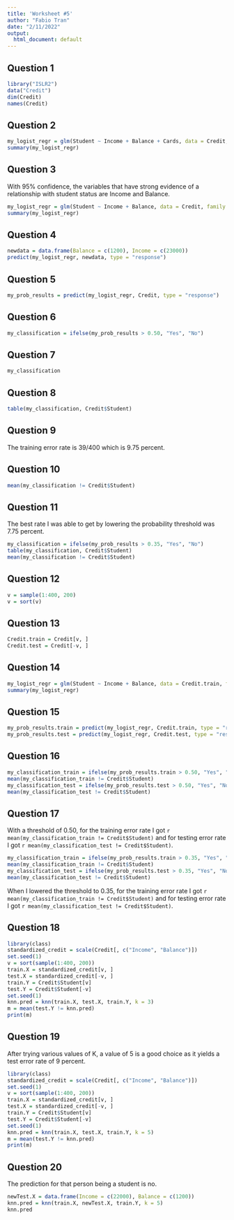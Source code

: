 ---
title: 'Worksheet #5'
author: "Fabio Tran"
date: "2/11/2022"
output:
  html_document: default
---

## Question 1

```{r}
library("ISLR2")
data("Credit")
dim(Credit)
names(Credit)
```

## Question 2

```{r}
my_logist_regr = glm(Student ~ Income + Balance + Cards, data = Credit, family = binomial)
summary(my_logist_regr)
```

## Question 3

With 95% confidence, the variables that have strong evidence of a relationship with student status are Income and Balance. 
```{r}
my_logist_regr = glm(Student ~ Income + Balance, data = Credit, family = binomial)
summary(my_logist_regr)
```

## Question 4

```{r}
newdata = data.frame(Balance = c(1200), Income = c(23000))
predict(my_logist_regr, newdata, type = "response")
```

## Question 5

```{r}
my_prob_results = predict(my_logist_regr, Credit, type = "response")
```

## Question 6

```{r}
my_classification = ifelse(my_prob_results > 0.50, "Yes", "No")
```

## Question 7

```{r}
my_classification
```

## Question 8

```{r}
table(my_classification, Credit$Student)
```

## Question 9

The training error rate is 39/400 which is 9.75 percent. 

## Question 10

```{r}
mean(my_classification != Credit$Student)

```

## Question 11

The best rate I was able to get by lowering the probability threshold was 7.75 percent. 
```{r}
my_classification = ifelse(my_prob_results > 0.35, "Yes", "No")
table(my_classification, Credit$Student)
mean(my_classification != Credit$Student)
```

## Question 12

```{r}
v = sample(1:400, 200)
v = sort(v)
```

## Question 13

```{r}
Credit.train = Credit[v, ]
Credit.test = Credit[-v, ]
```

## Question 14

```{r}
my_logist_regr = glm(Student ~ Income + Balance, data = Credit.train, family = binomial)
summary(my_logist_regr)
```

## Question 15

```{r}
my_prob_results.train = predict(my_logist_regr, Credit.train, type = "response")
my_prob_results.test = predict(my_logist_regr, Credit.test, type = "response")
```

## Question 16

```{r}
my_classification_train = ifelse(my_prob_results.train > 0.50, "Yes", "No")
mean(my_classification_train != Credit$Student)
my_classification_test = ifelse(my_prob_results.test > 0.50, "Yes", "No")
mean(my_classification_test != Credit$Student)
```

## Question 17

With a threshold of 0.50, for the training error rate I got `r mean(my_classification_train != Credit$Student)` and for testing error rate I got `r mean(my_classification_test != Credit$Student)`. 
```{r}
my_classification_train = ifelse(my_prob_results.train > 0.35, "Yes", "No")
mean(my_classification_train != Credit$Student)
my_classification_test = ifelse(my_prob_results.test > 0.35, "Yes", "No")
mean(my_classification_test != Credit$Student)
```
When I lowered the threshold to 0.35, for the training error rate I got `r mean(my_classification_train != Credit$Student)` and for testing error rate I got `r mean(my_classification_test != Credit$Student)`.

## Question 18

```{r}
library(class)
standardized_credit = scale(Credit[, c("Income", "Balance")])
set.seed(1)
v = sort(sample(1:400, 200))
train.X = standardized_credit[v, ]
test.X = standardized_credit[-v, ]
train.Y = Credit$Student[v]
test.Y = Credit$Student[-v]
set.seed(1)
knn.pred = knn(train.X, test.X, train.Y, k = 3)
m = mean(test.Y != knn.pred)
print(m)
```

## Question 19

After trying various values of K, a value of 5 is a good choice as it yields a test error rate of 9 percent. 
```{r}
library(class)
standardized_credit = scale(Credit[, c("Income", "Balance")])
set.seed(1)
v = sort(sample(1:400, 200))
train.X = standardized_credit[v, ]
test.X = standardized_credit[-v, ]
train.Y = Credit$Student[v]
test.Y = Credit$Student[-v]
set.seed(1)
knn.pred = knn(train.X, test.X, train.Y, k = 5)
m = mean(test.Y != knn.pred)
print(m)
```

## Question 20

The prediction for that person being a student is no. 
```{r}
newTest.X = data.frame(Income = c(22000), Balance = c(1200))
knn.pred = knn(train.X, newTest.X, train.Y, k = 5)
knn.pred
```



